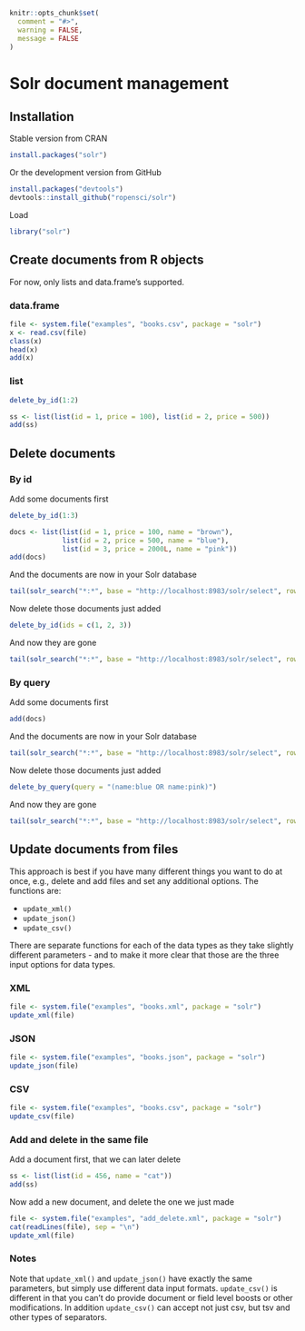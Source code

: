 <!--
%\VignetteEngine{knitr::knitr}
%\VignetteIndexEntry{Solr document management}
%\VignetteEncoding{UTF-8}
-->

```r
knitr::opts_chunk$set(
  comment = "#>",
  warning = FALSE,
  message = FALSE
)
```

Solr document management
=======================

## Installation

Stable version from CRAN

```r
install.packages("solr")
```

Or the development version from GitHub

```r
install.packages("devtools")
devtools::install_github("ropensci/solr")
```

Load

```r
library("solr")
```

## Create documents from R objects

For now, only lists and data.frame's supported.

### data.frame

```r
file <- system.file("examples", "books.csv", package = "solr")
x <- read.csv(file)
class(x)
head(x)
add(x)
```

### list

```r
delete_by_id(1:2)
```

```r
ss <- list(list(id = 1, price = 100), list(id = 2, price = 500))
add(ss)
```

## Delete documents

### By id

Add some documents first

```r
delete_by_id(1:3)
```

```r
docs <- list(list(id = 1, price = 100, name = "brown"),
             list(id = 2, price = 500, name = "blue"),
             list(id = 3, price = 2000L, name = "pink"))
add(docs)
```

And the documents are now in your Solr database

```r
tail(solr_search("*:*", base = "http://localhost:8983/solr/select", rows = 100))
```

Now delete those documents just added

```r
delete_by_id(ids = c(1, 2, 3))
```

And now they are gone

```r
tail(solr_search("*:*", base = "http://localhost:8983/solr/select", rows = 100))
```

### By query

Add some documents first

```r
add(docs)
```

And the documents are now in your Solr database

```r
tail(solr_search("*:*", base = "http://localhost:8983/solr/select", rows = 100))
```

Now delete those documents just added

```r
delete_by_query(query = "(name:blue OR name:pink)")
```

And now they are gone

```r
tail(solr_search("*:*", base = "http://localhost:8983/solr/select", rows = 100))
```

## Update documents from files

This approach is best if you have many different things you want to do at once, e.g., delete and add files and set any additional options. The functions are:

* `update_xml()`
* `update_json()`
* `update_csv()`

There are separate functions for each of the data types as they take slightly different parameters - and to make it more clear that those are the three input options for data types.

### XML

```r
file <- system.file("examples", "books.xml", package = "solr")
update_xml(file)
```

### JSON

```r
file <- system.file("examples", "books.json", package = "solr")
update_json(file)
```

### CSV

```r
file <- system.file("examples", "books.csv", package = "solr")
update_csv(file)
```

### Add and delete in the same file

Add a document first, that we can later delete

```r
ss <- list(list(id = 456, name = "cat"))
add(ss)
```

Now add a new document, and delete the one we just made

```r
file <- system.file("examples", "add_delete.xml", package = "solr")
cat(readLines(file), sep = "\n")
update_xml(file)
```

### Notes

Note that `update_xml()` and `update_json()` have exactly the same parameters, but simply use different data input formats. `update_csv()` is different in that you can't do provide document or field level boosts or other modifications. In addition `update_csv()` can accept not just csv, but tsv and other types of separators. 

